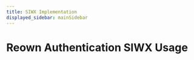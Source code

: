 ---
title: SIWX Implementation
displayed_sidebar: mainSidebar
---



# Reown Authentication SIWX Usage

<ReownAuthenticationContent />

<VueReownAuthenticationContent />
